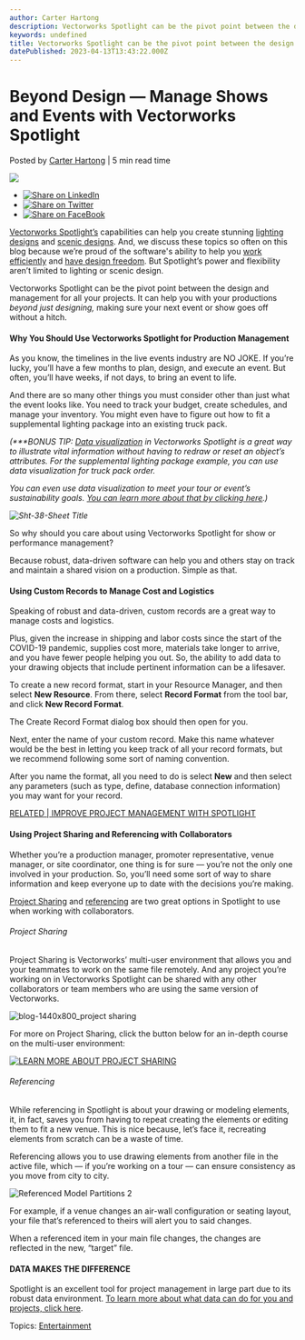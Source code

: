 ```yaml
---
author: Carter Hartong
description: Vectorworks Spotlight can be the pivot point between the design and management for all your projects. 
keywords: undefined
title: Vectorworks Spotlight can be the pivot point between the design and management for all your projects.  
datePublished: 2023-04-13T13:43:22.000Z
---
```

  

# Beyond Design — Manage Shows and Events with Vectorworks Spotlight

 Posted by [Carter Hartong](https://blog.vectorworks.net/author/carter-hartong) | 5 min read time 

![](https://blog.vectorworks.net/hubfs/Blog%20Images/230330_Production%20Management%20with%20Spotlight/blog-1440x800_production%20management.png) 

* [![Share on LinkedIn](https://2659751.fs1.hubspotusercontent-na1.net/hubfs/2659751/michaelDemo/share-LI.png)](http://www.linkedin.com/shareArticle?mini=true&url=https%3A%2F%2Fblog.vectorworks.net%2Fnot-just-for-design-production-management-with-spotlight)
* [![Share on Twitter](https://2659751.fs1.hubspotusercontent-na1.net/hubfs/2659751/michaelDemo/share-TW.png)](https://www.twitter.com/share?text=Beyond%20Design%20—%20Manage%20Shows%20and%20Events%20with%20Vectorworks%20Spotlight&url=https%3A%2F%2Fblog.vectorworks.net%2Fnot-just-for-design-production-management-with-spotlight&via=PMGTweets)
* [![Share on FaceBook](https://2659751.fs1.hubspotusercontent-na1.net/hubfs/2659751/michaelDemo/share-FB.png)](https://www.facebook.com/sharer/sharer.php?u=https%3A%2F%2Fblog.vectorworks.net%2Fnot-just-for-design-production-management-with-spotlight)

[Vectorworks Spotlight’s](https://www.vectorworks.net/spotlight) capabilities can help you create stunning [lighting designs](../../../net/vectorworks/blog/6-game-changing-spotlight-features-for-lighting-designers.html) and [scenic designs](../../../net/vectorworks/blog/10-scenic-design-features-you-need-to-be-using.html). And, we discuss these topics so often on this blog because we’re proud of the software's ability to help you [work efficiently](../../../net/vectorworks/blog/3-vectorworks-tips-that-will-help-you-work-faster.html) and [have design freedom](../../../net/vectorworks/blog/behold-essential-scenic-design-toolbelt-in-vectorworks-spotlight.html). But Spotlight’s power and flexibility aren’t limited to lighting or scenic design.

Vectorworks Spotlight can be the pivot point between the design and management for all your projects. It can help you with your productions _beyond just designing,_ making sure your next event or show goes off without a hitch.

#### Why You Should Use Vectorworks Spotlight for Production Management

As you know, the timelines in the live events industry are NO JOKE. If you’re lucky, you’ll have a few months to plan, design, and execute an event. But often, you’ll have weeks, if not days, to bring an event to life.

And there are so many other things you must consider other than just what the event looks like. You need to track your budget, create schedules, and manage your inventory. You might even have to figure out how to fit a supplemental lighting package into an existing truck pack.

_(\*\*\*BONUS TIP:_ [_Data visualization_](https://app-help.vectorworks.net/2023/eng/VW2023%5FGuide/Views/Applying%5Fa%5Fdata%5Fvisualization.htm?rhhlterm=data%20visualization%20visualizations&rhsearch=data%20visualization) _in Vectorworks Spotlight is a great way to illustrate vital information without having to redraw or reset an object’s attributes. For the supplemental lighting package example, you can use data visualization for truck pack order._

_You can even use data visualization to meet your tour or event’s sustainability goals._ [_You can learn more about that by clicking here_](../../../net/vectorworks/blog/sustainable-live-events-vectorworks.html)_.)_

_![Sht-38-Sheet Title](https://blog.vectorworks.net/hs-fs/hubfs/Blog%20Images/230330Production%20Management%20with%20Spotlight/Sht-38-Sheet%20Title.jpg?width=1440&height=1103&name=Sht-38-Sheet%20Title.jpg)_

So why should you care about using Vectorworks Spotlight for show or performance management?

Because robust, data-driven software can help you and others stay on track and maintain a shared vision on a production. Simple as that.

#### Using Custom Records to Manage Cost and Logistics 

Speaking of robust and data-driven, custom records are a great way to manage costs and logistics.

Plus, given the increase in shipping and labor costs since the start of the COVID-19 pandemic, supplies cost more, materials take longer to arrive, and you have fewer people helping you out. So, the ability to add data to your drawing objects that include pertinent information can be a lifesaver.

To create a new record format, start in your Resource Manager, and then select **New Resource**. From there, select **Record Format** from the tool bar, and click **New Record Format**.

The Create Record Format dialog box should then open for you.

Next, enter the name of your custom record. Make this name whatever would be the best in letting you keep track of all your record formats, but we recommend following some sort of naming convention.

After you name the format, all you need to do is select **New** and then select any parameters (such as type, define, database connection information) you may want for your record.

[RELATED | IMPROVE PROJECT MANAGEMENT WITH SPOTLIGHT](../../../net/vectorworks/blog/better-collaboration-spotlight-production-design.html)

#### Using Project Sharing and Referencing with Collaborators

Whether you’re a production manager, promoter representative, venue manager, or site coordinator, one thing is for sure — you’re not the only one involved in your production. So, you’ll need some sort of way to share information and keep everyone up to date with the decisions you’re making.

[Project Sharing](../../../net/vectorworks/blog/better-collaboration-spotlight-production-design.html) and [referencing](https://app-help.vectorworks.net/2023/eng/VW2023%5FGuide/Workgroup/Concept%5FWorkgroups%5Fand%5Freferencing.htm?rhsearch=workgroup%20referencing&rhhlterm=workgroups%20workgroup%20referencing%20referenced) are two great options in Spotlight to use when working with collaborators.

###### Project Sharing

Project Sharing is Vectorworks’ multi-user environment that allows you and your teammates to work on the same file remotely. And any project you’re working on in Vectorworks Spotlight can be shared with any other collaborators or team members who are using the same version of Vectorworks.

![blog-1440x800_project sharing](https://blog.vectorworks.net/hs-fs/hubfs/Blog%20Images/230214_Production%20Design%20Collaboration/blog-1440x800_project%20sharing.png?width=1440&height=800&name=blog-1440x800_project%20sharing.png)

For more on Project Sharing, click the button below for an in-depth course on the multi-user environment:

[![LEARN MORE ABOUT PROJECT SHARING](https://no-cache.hubspot.com/cta/default/3018241/c9044e9b-7be6-4dce-a046-85e2b5bfbb2c.png)](https://cta-redirect.hubspot.com/cta/redirect/3018241/c9044e9b-7be6-4dce-a046-85e2b5bfbb2c) 

###### Referencing

While referencing in Spotlight is about your drawing or modeling elements, it, in fact, saves you from having to repeat creating the elements or editing them to fit a new venue. This is nice because, let’s face it, recreating elements from scratch can be a waste of time. 

Referencing allows you to use drawing elements from another file in the active file, which — if you’re working on a tour — can ensure consistency as you move from city to city.

![Referenced Model Partitions 2](https://blog.vectorworks.net/hs-fs/hubfs/Blog%20Images/230330_Production%20Management%20with%20Spotlight/Referenced%20Model%20Partitions%202.png?width=1440&height=936&name=Referenced%20Model%20Partitions%202.png)

For example, if a venue changes an air-wall configuration or seating layout, your file that’s referenced to theirs will alert you to said changes.

When a referenced item in your main file changes, the changes are reflected in the new, “target” file.

#### DATA MAKES THE DIFFERENCE

Spotlight is an excellent tool for project management in large part due to its robust data environment. [To learn more about what data can do for you and projects, click here](https://university.vectorworks.net/mod/scorm/player.php?a=592&currentorg=articulate%5Frise&scoid=1184).

 Topics: [Entertainment](https://blog.vectorworks.net/topic/entertainment) 

  